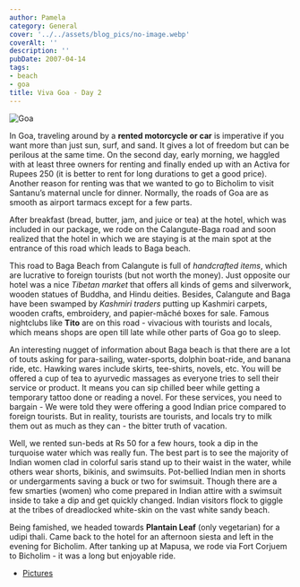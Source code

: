 ```yaml
---
author: Pamela
category: General
cover: '../../assets/blog_pics/no-image.webp'
coverAlt: ''
description: ''
pubDate: 2007-04-14
tags:
- beach
- goa
title: Viva Goa - Day 2
---
```



<Image src={pic1} alt="Goa"/>

In Goa, traveling around by a **rented motorcycle or car** is imperative if you want more than just sun, surf, and sand. It gives a lot of freedom but can be perilous at the same time. On the second day, early morning, we haggled with at least three owners for renting and finally ended up with an Activa for Rupees 250 (it is better to rent for long durations to get a good price). Another reason for renting was that we wanted to go to Bicholim to visit Santanu’s maternal uncle for dinner. Normally, the roads of Goa are as smooth as airport tarmacs except for a few parts.

After breakfast (bread, butter, jam, and juice or tea) at the hotel, which was included in our package, we rode on the Calangute-Baga road and soon realized that the hotel in which we are staying is at the main spot at the entrance of this road which leads to Baga beach.

This road to Baga Beach from Calangute is full of *handcrafted items*, which are lucrative to foreign tourists (but not worth the money). Just opposite our hotel was a nice *Tibetan market* that offers all kinds of gems and silverwork, wooden statues of Buddha, and Hindu deities. Besides, Calangute and Baga have been swamped by *Kashmiri traders* putting up Kashmiri carpets, wooden crafts, embroidery, and papier-mâché boxes for sale. Famous nightclubs like **Tito** are on this road - vivacious with tourists and locals, which means shops are open till late while other parts of Goa go to sleep.

An interesting nugget of information about Baga beach is that there are a lot of touts asking for para-sailing, water-sports, dolphin boat-ride, and banana ride, etc. Hawking wares include skirts, tee-shirts, novels, etc. You will be offered a cup of tea to ayurvedic massages as everyone tries to sell their service or product. It means you can sip chilled beer while getting a temporary tattoo done or reading a novel. For these services, you need to bargain - We were told they were offering a good Indian price compared to foreign tourists. But in reality, tourists are tourists, and locals try to milk them out as much as they can - the bitter truth of vacation.

Well, we rented sun-beds at Rs 50 for a few hours, took a dip in the turquoise water which was really fun. The best part is to see the majority of Indian women clad in colorful saris stand up to their waist in the water, while others wear shorts, bikinis, and swimsuits. Pot-bellied Indian men in shorts or undergarments saving a buck or two for swimsuit. Though there are a few smarties (women) who come prepared in Indian attire with a swimsuit inside to take a dip and get quickly changed. Indian visitors flock to giggle at the tribes of dreadlocked white-skin on the vast white sandy beach.

Being famished, we headed towards **Plantain Leaf** (only vegetarian) for a udipi thali. Came back to the hotel for an afternoon siesta and left in the evening for Bicholim. After tanking up at Mapusa, we rode via Fort Corjuem to Bicholim - it was a long but enjoyable ride.

- [Pictures](https://www.flickr.com/photos/santm/albums/72157638402286036/)